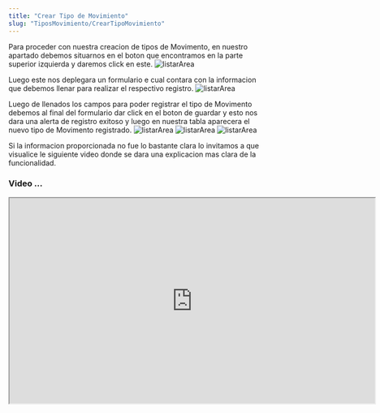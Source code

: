 ```yaml
---
title: "Crear Tipo de Movimiento"
slug: "TiposMovimiento/CrearTipoMovimiento"
---
```




<Tabs>
  <TabItem label="Endpoint">
    <ApiEndpoint url={`${API_BASE_URL}bodega/caracteristicas`} />
  </TabItem>
</Tabs>

Para proceder con nuestra creacion de tipos de Movimento, en nuestro apartado debemos situarnos en el boton que encontramos en la parte superior izquierda y daremos click en este.
<Image src={listarArea} alt="listarArea" width={3148} height={2270} />

Luego este nos deplegara un formulario e cual contara con la informacion que debemos llenar para realizar el respectivo registro.
<Image src={listarArea} alt="listarArea" width={3148} height={2270} />

Luego de llenados los campos para poder registrar el tipo de Movimento debemos al final del formulario dar click en el boton de guardar y esto nos dara una alerta de registro exitoso y luego en nuestra tabla aparecera el nuevo tipo de Movimento registrado.
<Image src={listarArea} alt="listarArea" width={3148} height={2270} />
<Image src={listarArea} alt="listarArea" width={3148} height={2270} />
<Image src={listarArea} alt="listarArea" width={3148} height={2270} />


Si la informacion proporcionada no fue lo bastante clara lo invitamos a que visualice le siguiente video donde se dara una explicacion mas clara de la funcionalidad.

### Video ...

<div style={{ display: "flex", justifyContent: "center" }}>
  <iframe
    width="720"
    height="405"
    src="https://www.youtube.com/embed/o3ENiCB51To"
    
    title="Tutorial"
    frameBorder="0"
    allow="accelerometer; autoplay; clipboard-write; encrypted-media; gyroscope; picture-in-picture"
    allowFullScreen
  ></iframe>
</div>
